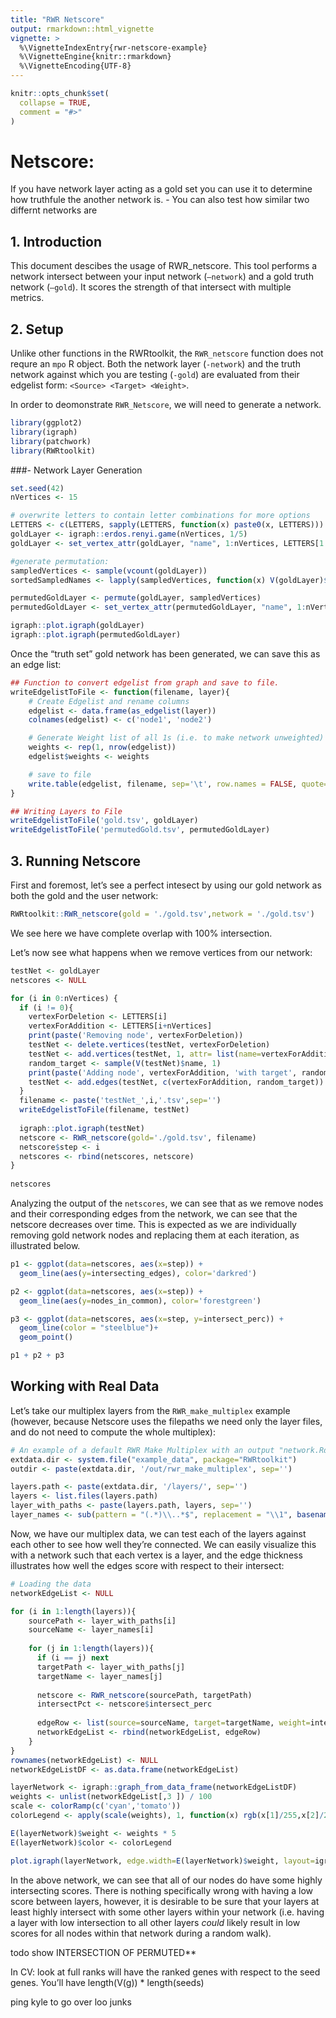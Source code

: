 ```yaml
---
title: "RWR Netscore"
output: rmarkdown::html_vignette
vignette: >
  %\VignetteIndexEntry{rwr-netscore-example}
  %\VignetteEngine{knitr::rmarkdown}
  %\VignetteEncoding{UTF-8}
---
```


```r
knitr::opts_chunk$set(
  collapse = TRUE,
  comment = "#>"
)
```

# Netscore: 
If you have network layer acting as a gold set you can use it to determine how truthfule the another network is. 
- You can also test how similar two differnt networks are 


## 1. Introduction
This document descibes the usage of RWR_netscore. This tool performs a network intersect between your input network (`–network`) and a gold truth network (`–gold`). It scores the strength of that intersect with multiple metrics.

## 2. Setup
Unlike other functions in the RWRtoolkit, the `RWR_netscore` function does not requre an `mpo` R object. Both the network layer (`-network`) and the truth network against which you are testing (`-gold`) are evaluated from their edgelist form: `<Source> <Target> <Weight>`. 

In order to deomonstrate `RWR_Netscore`, we will need to generate a network. 

```r
library(ggplot2)
library(igraph)
library(patchwork)
library(RWRtoolkit)
```

###- Network Layer Generation
```r
set.seed(42)
nVertices <- 15

# overwrite letters to contain letter combinations for more options
LETTERS <- c(LETTERS, sapply(LETTERS, function(x) paste0(x, LETTERS)))
goldLayer <- igraph::erdos.renyi.game(nVertices, 1/5)
goldLayer <- set_vertex_attr(goldLayer, "name", 1:nVertices, LETTERS[1:nVertices])

#generate permutation: 
sampledVertices <- sample(vcount(goldLayer))
sortedSampledNames <- lapply(sampledVertices, function(x) V(goldLayer)$name[x])

permutedGoldLayer <- permute(goldLayer, sampledVertices)
permutedGoldLayer <- set_vertex_attr(permutedGoldLayer, "name", 1:nVertices, unlist(sortedSampledNames))
```

```r
igraph::plot.igraph(goldLayer)
igraph::plot.igraph(permutedGoldLayer)
```
Once the "truth set" gold network has been generated, we can save this as an edge list:
```r
## Function to convert edgelist from graph and save to file.
writeEdgelistToFile <- function(filename, layer){
    # Create Edgelist and rename columns 
    edgelist <- data.frame(as_edgelist(layer))
    colnames(edgelist) <- c('node1', 'node2')

    # Generate Weight list of all 1s (i.e. to make network unweighted)
    weights <- rep(1, nrow(edgelist)) 
    edgelist$weights <- weights    

    # save to file
    write.table(edgelist, filename, sep='\t', row.names = FALSE, quote= FALSE)
}

## Writing Layers to File
writeEdgelistToFile('gold.tsv', goldLayer)
writeEdgelistToFile('permutedGold.tsv', permutedGoldLayer)
```

## 3. Running Netscore 
First and foremost, let's see a perfect intesect by using our gold network as both the gold and the user network: 

```r
RWRtoolkit::RWR_netscore(gold = './gold.tsv',network = './gold.tsv')
```
We see here we have complete overlap with 100% intersection.

Let's now see what happens when we remove vertices from our network: 

```r
testNet <- goldLayer
netscores <- NULL

for (i in 0:nVertices) {
  if (i != 0){
    vertexForDeletion <- LETTERS[i]
    vertexForAddition <- LETTERS[i+nVertices]
    print(paste('Removing node', vertexForDeletion))
    testNet <- delete.vertices(testNet, vertexForDeletion)
    testNet <- add.vertices(testNet, 1, attr= list(name=vertexForAddition))
    random_target <- sample(V(testNet)$name, 1)
    print(paste('Adding node', vertexForAddition, 'with target', random_target ))
    testNet <- add.edges(testNet, c(vertexForAddition, random_target))
  }
  filename <- paste('testNet_',i,'.tsv',sep='')
  writeEdgelistToFile(filename, testNet)
  
  igraph::plot.igraph(testNet)
  netscore <- RWR_netscore(gold='./gold.tsv', filename) 
  netscore$step <- i
  netscores <- rbind(netscores, netscore) 
}
  
netscores
```

Analyzing the output of the `netscores`, we can see that as we remove nodes and their corresponding edges from the network, we can see that the netscore decreases over time. This is expected as we are individually removing gold network nodes and replacing them at each iteration, as illustrated below.  

```r
p1 <- ggplot(data=netscores, aes(x=step)) + 
  geom_line(aes(y=intersecting_edges), color='darkred') 

p2 <- ggplot(data=netscores, aes(x=step)) + 
  geom_line(aes(y=nodes_in_common), color='forestgreen') 

p3 <- ggplot(data=netscores, aes(x=step, y=intersect_perc)) +
  geom_line(color = "steelblue")+
  geom_point()

p1 + p2 + p3
```

## Working with Real Data

Let's take our multiplex layers from the `RWR_make_multiplex` example (however, because Netscore uses the filepaths we need only the layer files, and do not need to compute the whole multiplex): 

```r
# An example of a default RWR Make Multiplex with an output "network.Rdata"
extdata.dir <- system.file("example_data", package="RWRtoolkit")
outdir <- paste(extdata.dir, '/out/rwr_make_multiplex', sep='')

layers.path <- paste(extdata.dir, '/layers/', sep='')
layers <- list.files(layers.path)
layer_with_paths <- paste(layers.path, layers, sep='')
layer_names <- sub(pattern = "(.*)\\..*$", replacement = "\\1", basename(layers))
```

Now, we have our multiplex data, we can test each of the layers against each other to see how well they're connected. We can easily visualize this with a network such that each vertex is a layer, and the edge thickness illustrates how well the edges score with respect to their intersect:

```r
# Loading the data
networkEdgeList <- NULL

for (i in 1:length(layers)){
    sourcePath <- layer_with_paths[i]
    sourceName <- layer_names[i]
    
    for (j in 1:length(layers)){
      if (i == j) next
      targetPath <- layer_with_paths[j]
      targetName <- layer_names[j]
      
      netscore <- RWR_netscore(sourcePath, targetPath)
      intersectPct <- netscore$intersect_perc
      
      edgeRow <- list(source=sourceName, target=targetName, weight=intersectPct)
      networkEdgeList <- rbind(networkEdgeList, edgeRow)      
    }
}
rownames(networkEdgeList) <- NULL
networkEdgeListDF <- as.data.frame(networkEdgeList)

layerNetwork <- igraph::graph_from_data_frame(networkEdgeListDF)
weights <- unlist(networkEdgeList[,3 ]) / 100
scale <- colorRamp(c('cyan','tomato'))
colorLegend <- apply(scale(weights), 1, function(x) rgb(x[1]/255,x[2]/255,x[3]/255))

E(layerNetwork)$weight <- weights * 5
E(layerNetwork)$color <- colorLegend

plot.igraph(layerNetwork, edge.width=E(layerNetwork)$weight, layout=igraph::layout_in_circle(layerNetwork))
```

In the above network, we can see that all of our nodes do have some highly intersecting scores. There is nothing specifically wrong with having a low score between layers, however, it is desirable to be sure that your layers at least highly intersect with some other layers within your network (i.e. having a layer with low intersection to all other layers _could_ likely result in low scores for all nodes within that network during a random walk). 




todo
show INTERSECTION OF PERMUTED**



In CV: look at full ranks will have the ranked genes with respect to the seed genes. You'll have length(V(g)) * length(seeds)

ping kyle to go over loo junks

